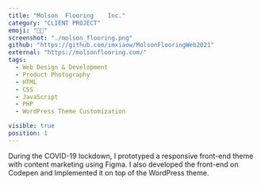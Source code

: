 ```yaml
---
title: "Molson	Flooring	Inc."
category: "CLIENT PROJECT"
emoji: "👨‍💼"
screenshot: "./molson_flooring.png"
github: "https://github.com/imxiaow/MolsonFlooringWeb2021"
external: "https://molsonflooring.com/"
tags:
  - Web Design & Development
  - Product Photography
  - HTML
  - CSS
  - JavaScript
  - PHP
  - WordPress Theme Customization

visible: true
position: 1
---
```



During the COVID-19 lockdown, I prototyped	a responsive front-end	theme with content marketing using Figma. I also developed the front-end on Codepen and Implemented it on top of the WordPress theme.	